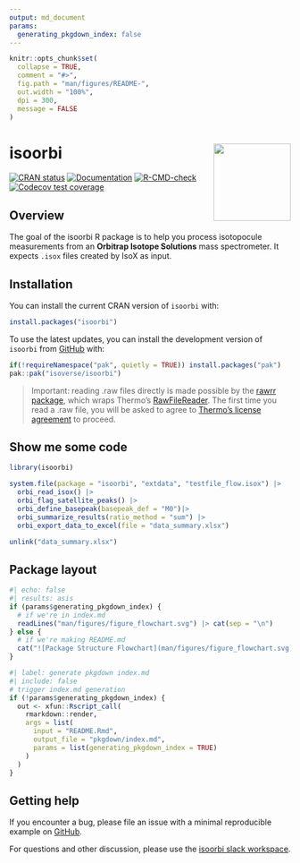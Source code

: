 ```yaml
---
output: md_document
params:
  generating_pkgdown_index: false
---
```


<!-- README.md is generated from README.Rmd. Please edit that file -->

```r
knitr::opts_chunk$set(
  collapse = TRUE,
  comment = "#>",
  fig.path = "man/figures/README-",
  out.width = "100%",
  dpi = 300,
  message = FALSE
)
```

# isoorbi <a href='https://isoorbi.isoverse.org/'> <img src="inst/www/logo.png" align="right" height="138" /> </a>

<!-- badges: start -->
  [![CRAN status](https://www.r-pkg.org/badges/version/isoorbi)](https://CRAN.R-project.org/package=isoorbi)
  [![Documentation](https://img.shields.io/badge/docs-online-green.svg)](https://isoorbi.isoverse.org/)
  [![R-CMD-check](https://github.com/isoverse/isoorbi/workflows/R-CMD-check/badge.svg)](https://github.com/isoverse/isoorbi/actions)
  [![Codecov test coverage](https://codecov.io/gh/isoverse/isoorbi/graph/badge.svg)](https://app.codecov.io/gh/isoverse/isoorbi)
<!-- badges: end -->

## Overview

The goal of the isoorbi R package is to help you process isotopocule measurements from an **Orbitrap Isotope Solutions** mass spectrometer. It expects <code>.isox</code> files created by IsoX as input.

## Installation

You can install the current CRAN version of `isoorbi` with:

```r
install.packages("isoorbi")
```

To use the latest updates, you can install the development version of `isoorbi` from [GitHub](https://github.com/) with:

```r
if(!requireNamespace("pak", quietly = TRUE)) install.packages("pak")
pak::pak("isoverse/isoorbi")
```

> Important: reading .raw files directly is made possible by the [rawrr package](https://github.com/fgcz/rawrr), which wraps Thermo's [RawFileReader](https://github.com/thermofisherlsms/RawFileReader). The first time you read a .raw file, you will be asked to agree to [Thermo's license agreement](https://github.com/fgcz/rawrr/blob/devel/inst/rawrrassembly/RawFileReaderLicense.txt) to proceed.

## Show me some code

```r
library(isoorbi)

system.file(package = "isoorbi", "extdata", "testfile_flow.isox") |>
  orbi_read_isox() |>
  orbi_flag_satellite_peaks() |>
  orbi_define_basepeak(basepeak_def = "M0")|> 
  orbi_summarize_results(ratio_method = "sum") |>
  orbi_export_data_to_excel(file = "data_summary.xlsx")
```

```r
unlink("data_summary.xlsx")
```


## Package layout

```r
#| echo: false
#| results: asis
if (params$generating_pkgdown_index) {
  # if we're in index.md
  readLines("man/figures/figure_flowchart.svg") |> cat(sep = "\n")
} else {
  # if we're making README.md
  cat("![Package Structure Flowchart](man/figures/figure_flowchart.svg)")
}
```

```r
#| label: generate pkgdown index.md
#| include: false
# trigger index.md generation
if (!params$generating_pkgdown_index) {
  out <- xfun::Rscript_call(
    rmarkdown::render,
    args = list(
      input = "README.Rmd", 
      output_file = "pkgdown/index.md",
      params = list(generating_pkgdown_index = TRUE)
    )
  )
}
```

## Getting help

If you encounter a bug, please file an issue with a minimal reproducible example on [GitHub](https://github.com/isoverse/isoorbi/issues). 

For questions and other discussion, please use the [isoorbi slack workspace](https://isoorbi.slack.com).

